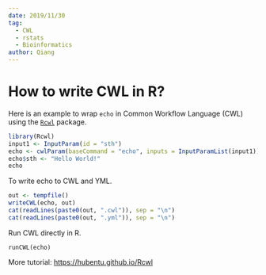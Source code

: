 ```yaml
---
date: 2019/11/30
tag:
  - CWL
  - rstats
  - Bioinformatics
author: Qiang
---
```


# How to write CWL in R?
Here is an example to wrap `echo` in Common Workflow Language (CWL) using the [`Rcwl`](https://bioconductor.org/packages/release/bioc/html/Rcwl.html) package.

```r
library(Rcwl)
input1 <- InputParam(id = "sth")
echo <- cwlParam(baseCommand = "echo", inputs = InputParamList(input1))
echo$sth <- "Hello World!"
echo
```

To write echo to CWL and YML.
```r
out <- tempfile()
writeCWL(echo, out)
cat(readLines(paste0(out, ".cwl")), sep = "\n")
cat(readLines(paste0(out, ".yml")), sep = "\n")
```

Run CWL directly in R.
```
runCWL(echo)
```

More tutorial: <https://hubentu.github.io/Rcwl>
